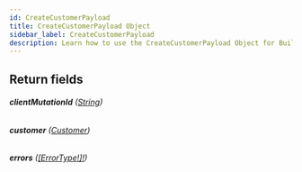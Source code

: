 ```yaml
---
id: CreateCustomerPayload
title: CreateCustomerPayload Object
sidebar_label: CreateCustomerPayload
description: Learn how to use the CreateCustomerPayload Object for Builder's API.
---
```


## Return fields

###### <b>clientMutationId</b> ([String](/composer/builder/api/schema/scalar/String.mdx))

###### <b>customer</b> ([Customer](/composer/builder/api/schema/object/Customer.mdx))

###### <b>errors</b> ([[ErrorType!]!](/composer/builder/api/schema/object/ErrorType.mdx))
